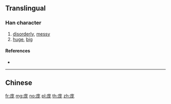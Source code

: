 {{also|龐}}
==Translingual==

===Han character===
{{Han char|rn=53|rad=广|as=05|sn=8|four=|canj=IIKP|ids=⿸广龙}}

# [[disorderly]], [[messy]]
# [[huge]], [[big]]

====References====
* {{Han ref|kx=0345.081|hdz=20876.050|uh=5E9E|ud=24222}}

----

==Chinese==
{{zh-see|龐}}

[[fr:庞]]
[[mg:庞]]
[[no:庞]]
[[pl:庞]]
[[th:庞]]
[[zh:庞]]